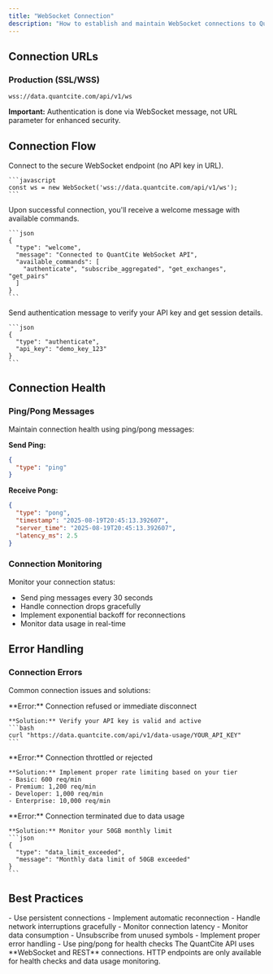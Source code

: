 ```yaml
---
title: "WebSocket Connection"
description: "How to establish and maintain WebSocket connections to QuantCite"
---
```


## Connection URLs

### Production (SSL/WSS)
```
wss://data.quantcite.com/api/v1/ws
```

**Important:** Authentication is done via WebSocket message, not URL parameter for enhanced security.

## Connection Flow

<Steps>
  <Step title="Establish Connection">
    Connect to the secure WebSocket endpoint (no API key in URL).
    
    ```javascript
    const ws = new WebSocket('wss://data.quantcite.com/api/v1/ws');
    ```
  </Step>
  
  <Step title="Receive Welcome Message">
    Upon successful connection, you'll receive a welcome message with available commands.
    
    ```json
    {
      "type": "welcome",
      "message": "Connected to QuantCite WebSocket API",
      "available_commands": [
        "authenticate", "subscribe_aggregated", "get_exchanges", "get_pairs"
      ]
    }
    ```
  </Step>
  
  <Step title="Authenticate Session">
    Send authentication message to verify your API key and get session details.
    
    ```json
    {
      "type": "authenticate",
      "api_key": "demo_key_123"
    }
    ```
  </Step>
</Steps>

## Connection Health

### Ping/Pong Messages

Maintain connection health using ping/pong messages:

**Send Ping:**
```json
{
  "type": "ping"
}
```

**Receive Pong:**
```json
{
  "type": "pong",
  "timestamp": "2025-08-19T20:45:13.392607",
  "server_time": "2025-08-19T20:45:13.392607",
  "latency_ms": 2.5
}
```

### Connection Monitoring

Monitor your connection status:
- Send ping messages every 30 seconds
- Handle connection drops gracefully
- Implement exponential backoff for reconnections
- Monitor data usage in real-time

## Error Handling

### Connection Errors

Common connection issues and solutions:

<AccordionGroup>
  <Accordion title="Invalid API Key">
    **Error:** Connection refused or immediate disconnect
    
    **Solution:** Verify your API key is valid and active
    ```bash
    curl "https://data.quantcite.com/api/v1/data-usage/YOUR_API_KEY"
    ```
  </Accordion>
  
  <Accordion title="Rate Limit Exceeded">
    **Error:** Connection throttled or rejected
    
    **Solution:** Implement proper rate limiting based on your tier
    - Basic: 600 req/min
    - Premium: 1,200 req/min  
    - Developer: 1,000 req/min
    - Enterprise: 10,000 req/min
  </Accordion>
  
  <Accordion title="Data Limit Exceeded">
    **Error:** Connection terminated due to data usage
    
    **Solution:** Monitor your 50GB monthly limit
    ```json
    {
      "type": "data_limit_exceeded",
      "message": "Monthly data limit of 50GB exceeded"
    }
    ```
  </Accordion>
</AccordionGroup>

## Best Practices

<CardGroup cols={2}>
  <Card title="Connection Management" icon="wifi">
    - Use persistent connections
    - Implement automatic reconnection
    - Handle network interruptions gracefully
    - Monitor connection latency
  </Card>
  
  <Card title="Resource Usage" icon="gauge-high">
    - Monitor data consumption
    - Unsubscribe from unused symbols
    - Implement proper error handling
    - Use ping/pong for health checks
  </Card>
</CardGroup>

<Warning>
  The QuantCite API uses **WebSocket and REST** connections. HTTP endpoints are only available for health checks and data usage monitoring.
</Warning>
